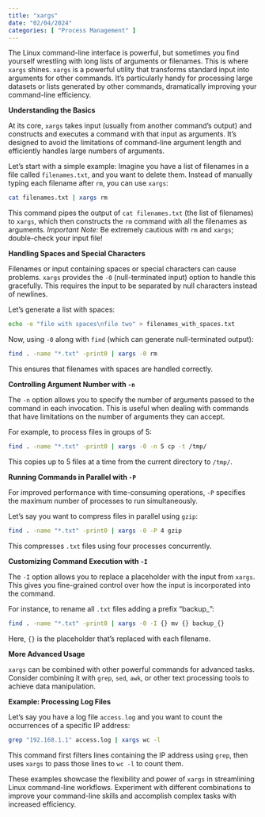```yaml
---
title: "xargs"
date: "02/04/2024"
categories: [ "Process Management" ]
---
```



The Linux command-line interface is powerful, but sometimes you find yourself wrestling with long lists of arguments or filenames.  This is where `xargs` shines.  `xargs` is a powerful utility that transforms standard input into arguments for other commands. It's particularly handy for processing large datasets or lists generated by other commands, dramatically improving your command-line efficiency.

**Understanding the Basics**

At its core, `xargs` takes input (usually from another command's output) and constructs and executes a command with that input as arguments.  It's designed to avoid the limitations of command-line argument length and efficiently handles large numbers of arguments.

Let's start with a simple example:  Imagine you have a list of filenames in a file called `filenames.txt`, and you want to delete them.  Instead of manually typing each filename after `rm`, you can use `xargs`:

```bash
cat filenames.txt | xargs rm
```

This command pipes the output of `cat filenames.txt` (the list of filenames) to `xargs`, which then constructs the `rm` command with all the filenames as arguments.  *Important Note:* Be extremely cautious with `rm` and `xargs`; double-check your input file!


**Handling Spaces and Special Characters**

Filenames or input containing spaces or special characters can cause problems.  `xargs` provides the `-0` (null-terminated input) option to handle this gracefully. This requires the input to be separated by null characters instead of newlines.

Let's generate a list with spaces:

```bash
echo -e "file with spaces\nfile two" > filenames_with_spaces.txt
```

Now, using `-0` along with `find` (which can generate null-terminated output):

```bash
find . -name "*.txt" -print0 | xargs -0 rm
```

This ensures that filenames with spaces are handled correctly.


**Controlling Argument Number with `-n`**

The `-n` option allows you to specify the number of arguments passed to the command in each invocation.  This is useful when dealing with commands that have limitations on the number of arguments they can accept.

For example, to process files in groups of 5:

```bash
find . -name "*.txt" -print0 | xargs -0 -n 5 cp -t /tmp/
```

This copies up to 5 files at a time from the current directory to `/tmp/`.


**Running Commands in Parallel with `-P`**

For improved performance with time-consuming operations, `-P` specifies the maximum number of processes to run simultaneously.

Let's say you want to compress files in parallel using `gzip`:

```bash
find . -name "*.txt" -print0 | xargs -0 -P 4 gzip
```

This compresses `.txt` files using four processes concurrently.


**Customizing Command Execution with `-I`**

The `-I` option allows you to replace a placeholder with the input from `xargs`. This gives you fine-grained control over how the input is incorporated into the command.


For instance, to rename all `.txt` files adding a prefix "backup_":

```bash
find . -name "*.txt" -print0 | xargs -0 -I {} mv {} backup_{}
```

Here, `{}` is the placeholder that's replaced with each filename.


**More Advanced Usage**

`xargs` can be combined with other powerful commands for advanced tasks. Consider combining it with `grep`, `sed`, `awk`, or other text processing tools to achieve data manipulation.


**Example:  Processing Log Files**

Let's say you have a log file `access.log` and you want to count the occurrences of a specific IP address:

```bash
grep "192.168.1.1" access.log | xargs wc -l
```

This command first filters lines containing the IP address using `grep`, then uses `xargs` to pass those lines to `wc -l` to count them.


These examples showcase the flexibility and power of `xargs` in streamlining Linux command-line workflows. Experiment with different combinations to improve your command-line skills and accomplish complex tasks with increased efficiency.

